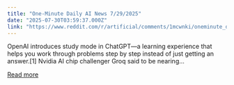 ```yaml
---
title: "One-Minute Daily AI News 7/29/2025"
date: "2025-07-30T03:59:37.000Z"
link: "https://www.reddit.com/r/artificial/comments/1mcwnki/oneminute_daily_ai_news_7292025/"
---
```


OpenAI introduces study mode in ChatGPT—a learning experience that helps you work through problems step by step instead of just getting an answer.[1]
 Nvidia AI chip challenger Groq said to be nearing...

[Read more](https://www.reddit.com/r/artificial/comments/1mcwnki/oneminute_daily_ai_news_7292025/)

